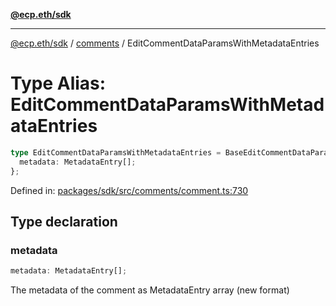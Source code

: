 [**@ecp.eth/sdk**](../../index.mdx)

***

[@ecp.eth/sdk](/sdk-reference/index.mdx) / [comments](/sdk-reference/comments/index.mdx) / EditCommentDataParamsWithMetadataEntries

# Type Alias: EditCommentDataParamsWithMetadataEntries

```ts
type EditCommentDataParamsWithMetadataEntries = BaseEditCommentDataParams & {
  metadata: MetadataEntry[];
};
```

Defined in: [packages/sdk/src/comments/comment.ts:730](https://github.com/ecp-eth/comments-monorepo/blob/main/packages/sdk/src/comments/comment.ts#L730)

## Type declaration

### metadata

```ts
metadata: MetadataEntry[];
```

The metadata of the comment as MetadataEntry array (new format)
